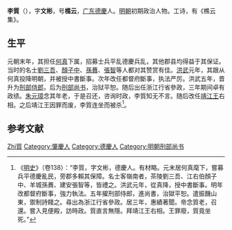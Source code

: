 {{Otheruses|李質|other=同名或類似名的其它條目描述}}
'''李質'''（{{bd|1316年||1380年||catIdx=李}}），字'''文彬'''，号'''樵云'''，[[广东|广东]][[德慶|德慶]]人。[[明朝|明朝]]初期政治人物。工诗，有《樵云集》。

== 生平 ==
元朝末年，其担任[[何真|何真]]下属，招募士兵平乱德慶兵乱，其他郡县均得益于其保证。当时的名士[[劉三吾|劉三吾]]、[[顏子中|顏子中]]、[[孫蕡|孫蕡]]、[[張智|張智]]等人都对其赞赏有佳。[[洪武|洪武]]元年，其跟从何真投降明朝，并被授中書斷事。次年改任都督府斷事，执法严厉。洪武五年，晋升为[[刑部侍郎|刑部侍郎]]，后为[[刑部尚书|刑部尚书]]，治狱平恕。随后出任浙江行省參政，三年期间卓有政绩。[[朱元璋|朱元璋]]念其年老，于是召还，咨询时政，李質知无不言。随后改任[[靖江王|靖江王]]右相。之后靖江王因罪而废，李質连坐而被杀<ref>《[[明史|明史]]》（卷138）：“李質，字文彬，德慶人。有材略。元末居何真麾下，嘗募兵平德慶亂民，旁郡多賴其保障。名士客嶺南者，茶陵劉三吾、江右伯顏子中、羊城孫蕡、建安張智等，皆禮之。洪武元年，從真降，授中書斷事。明年改都督府斷事，強力執法。五年擢刑部侍郎，進尚書，治獄平恕。遣振饑山東，禦制詩餞之。尋出為浙江行省參政。居三年，惠績著聞。帝念質老，召還。嘗入見便殿，訪時政。質直言無隱。拜靖江王右相。王罪廢，質竟坐死。”</ref>。

== 参考文献 ==
{{wikisource|明史/卷138}}
{{reflist}}

{{明朝人物小作品}}

{{Authority control}}
{{DEFAULTSORT:Li李}}
[[Category:李姓|Zhi質]]
[[Category:肇慶人|Category:肇慶人]]
[[Category:德慶人|Category:德慶人]]
[[Category:明朝刑部尚书|Category:明朝刑部尚书]]
